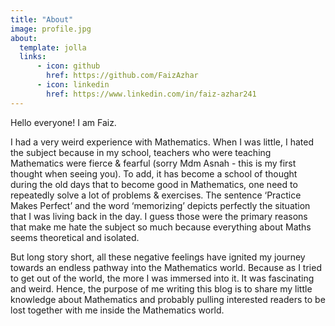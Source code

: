 ```yaml
---
title: "About"
image: profile.jpg
about:
  template: jolla
  links:
      - icon: github
        href: https://github.com/FaizAzhar
      - icon: linkedin
        href: https://www.linkedin.com/in/faiz-azhar241
---
```


Hello everyone! I am Faiz.

I had a very weird experience with Mathematics. When I was little, I hated the subject because in my school, teachers who were teaching Mathematics were fierce & fearful (sorry Mdm Asnah - this is my first thought when seeing you). To add, it has become a school of thought during the old days that to become good in Mathematics, one need to repeatedly solve a lot of problems & exercises. The sentence 'Practice Makes Perfect' and the word 'memorizing' depicts perfectly the situation that I was living back in the day. I guess those were the primary reasons that make me hate the subject so much because everything about Maths seems theoretical and isolated.

But long story short, all these negative feelings have ignited my journey towards an endless pathway into the Mathematics world. Because as I tried to get out of the world, the more I was immersed into it. It was fascinating and weird. Hence, the purpose of me writing this blog is to share my little knowledge about Mathematics and probably pulling interested readers to be lost together with me inside the Mathematics world.
